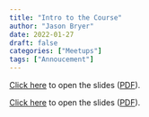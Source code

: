 ```yaml
---
title: "Intro to the Course"
author: "Jason Bryer"
date: 2022-01-27
draft: false
categories: ["Meetups"]
tags: ["Annoucement"]
---
```


[Click here](/slides/00-Intro_to_Course.html#1) to open the slides ([PDF](/slides/00-Intro_to_Course.pdf)).



<!-- more -->

[Click here](/slides/00-Intro_to_Course.html#1) to open the slides ([PDF](/slides/00-Intro_to_Course.pdf)).



